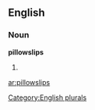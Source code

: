 
==English==

===Noun===
'''pillowslips'''

# {{plural of|[[pillowslip]]}}

[[Category:English plurals]]

[[ar:pillowslips]]